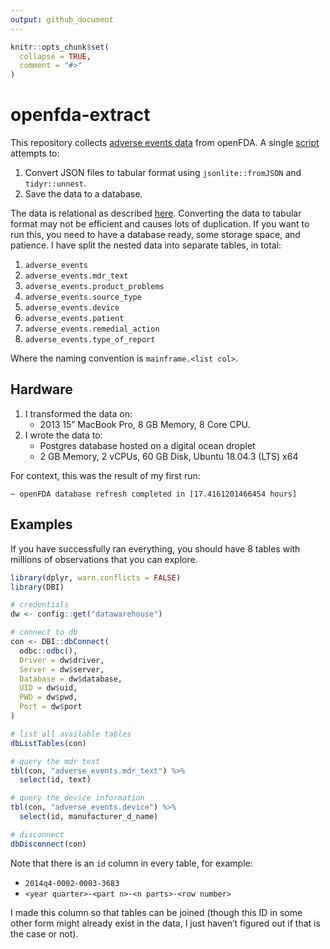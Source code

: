 ```yaml
---
output: github_document
---
```


<!-- README.md is generated from README.Rmd. Please edit that file -->

```r
knitr::opts_chunk$set(
  collapse = TRUE,
  comment = "#>"
)
```

# openfda-extract

<!-- badges: start -->
<!-- badges: end -->

This repository collects [adverse events data](https://open.fda.gov/apis/device/event/download/) from openFDA. A single [script](/data-raw/loop.R) attempts to:

1. Convert JSON files to tabular format using `jsonlite::fromJSON` and `tidyr::unnest`.
2. Save the data to a database.

The data is relational as described [here](https://opendata.stackexchange.com/a/2187). Converting the data to tabular format may not be efficient and causes lots of duplication. If you want to run this, you need to have a database ready, some storage space, and patience. I have split the nested data into separate tables, in total:

1. `adverse_events`
2. `adverse_events.mdr_text`
3. `adverse_events.product_problems`
4. `adverse_events.source_type`
5. `adverse_events.device`
6. `adverse_events.patient`
7. `adverse_events.remedial_action`
8. `adverse_events.type_of_report`

Where the naming convention is `mainframe.<list col>`.

## Hardware

1. I transformed the data on:
    * 2013 15" MacBook Pro, 8 GB Memory, 8 Core CPU.
2. I wrote the data to:
    * Postgres database hosted on a digital ocean droplet
    * 2 GB Memory, 2 vCPUs, 60 GB Disk, Ubuntu 18.04.3 (LTS) x64
    
For context, this was the result of my first run:

```
~ openFDA database refresh completed in [17.4161201466454 hours]
```

## Examples

If you have successfully ran everything, you should have 8 tables with millions of observations that you can explore.

```r
library(dplyr, warn.conflicts = FALSE)
library(DBI)

# credentials
dw <- config::get("datawarehouse")

# connect to db
con <- DBI::dbConnect(
  odbc::odbc(),
  Driver = dw$driver,
  Server = dw$server,
  Database = dw$database,
  UID = dw$uid,
  PWD = dw$pwd,
  Port = dw$port
)

# list all available tables
dbListTables(con)

# query the mdr text
tbl(con, "adverse_events.mdr_text") %>% 
  select(id, text)

# query the device information
tbl(con, "adverse_events.device") %>% 
  select(id, manufacturer_d_name)

# disconnect
dbDisconnect(con)
```

Note that there is an `id` column in every table, for example:

* `2014q4-0002-0003-3683`
* `<year quarter>-<part n>-<n parts>-<row number>`

I made this column so that tables can be joined (though this ID in some other form might already exist in the data, I just haven't figured out if that is the case or not).
